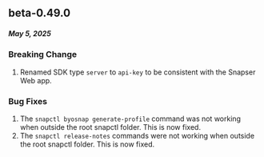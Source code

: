 ## beta-0.49.0
##### May 5, 2025

### Breaking Change
1. Renamed SDK type `server` to `api-key` to be consistent with the Snapser Web app.

### Bug Fixes
1. The `snapctl byosnap generate-profile` command was not working when outside the root snapctl folder. This is now fixed.
2. The `snapctl release-notes` commands were not working when outside the root snapctl folder. This is now fixed.
